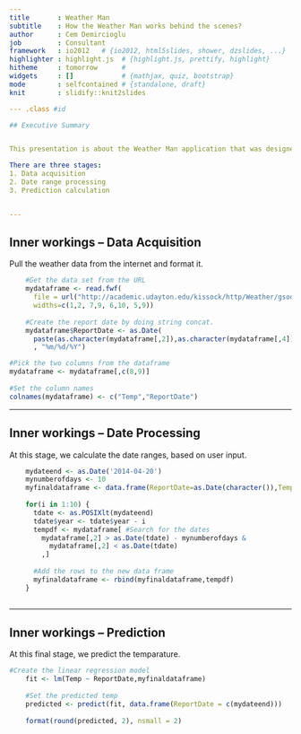 ```yaml
---
title       : Weather Man
subtitle    : How the Weather Man works behind the scenes?
author      : Cem Demircioglu
job         : Consultant
framework   : io2012   # {io2012, html5slides, shower, dzslides, ...}
highlighter : highlight.js  # {highlight.js, prettify, highlight}
hitheme     : tomorrow      # 
widgets     : []            # {mathjax, quiz, bootstrap}
mode        : selfcontained # {standalone, draft}
knit        : slidify::knit2slides

--- .class #id 

## Executive Summary


This presentation is about the Weather Man application that was designed by Cem Demircioglu. The application predicts the temperature of a selected date. The prediction is based on 10 years of data over a specific range of days.

There are three stages: 
1. Data acquisition
2. Date range processing
3. Prediction calculation


--- 
```


## Inner workings -- Data Acquisition

Pull the weather data from the internet and format it. 
```r
    #Get the data set from the URL 
    mydataframe <- read.fwf(
      file = url("http://academic.udayton.edu/kissock/http/Weather/gsod95-current/WASEATTL.txt"),
      widths=c(1,2, 7,9, 6,10, 5,9))
    
    #Create the report date by doing string concat. 
    mydataframe$ReportDate <- as.Date(
      paste(as.character(mydataframe[,2]),as.character(mydataframe[,4]),as.character(mydataframe[,6]),sep = "/")
      , "%m/%d/%Y")

#Pick the two columns from the dataframe
mydataframe <- mydataframe[,c(8,9)]
    
#Set the column names
colnames(mydataframe) <- c("Temp","ReportDate")


```

--- 

## Inner workings -- Date Processing

At this stage, we calculate the date ranges, based on user input. 
```r
    mydateend <- as.Date('2014-04-20')
    mynumberofdays <- 10
    myfinaldataframe <- data.frame(ReportDate=as.Date(character()),Temp=numeric()) 
    
    for(i in 1:10) {  
      tdate <- as.POSIXlt(mydateend)
      tdate$year <- tdate$year - i            
      tempdf <- mydataframe[ #Search for the dates 
        mydataframe[,2] > as.Date(tdate) - mynumberofdays & 
          mydataframe[,2] < as.Date(tdate)
        ,]
      
      #Add the rows to the new data frame
      myfinaldataframe <- rbind(myfinaldataframe,tempdf)
    }
    
```

--- 

## Inner workings -- Prediction 

At this final stage, we predict the temparature. 
```r
#Create the linear regression model
    fit <- lm(Temp ~ ReportDate,myfinaldataframe)
    
    #Set the predicted temp
    predicted <- predict(fit, data.frame(ReportDate = c(mydateend)))
    
    format(round(predicted, 2), nsmall = 2)
```